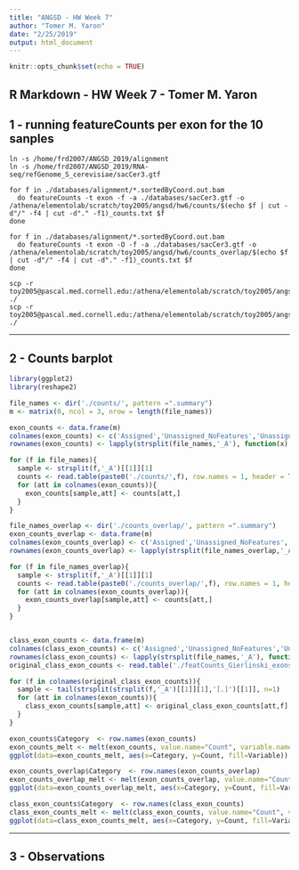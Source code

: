 ```yaml
---
title: "ANGSD - HW Week 7"
author: "Tomer M. Yaron"
date: "2/25/2019"
output: html_document
---
```


```r
knitr::opts_chunk$set(echo = TRUE)
```

## R Markdown - HW Week 7 - Tomer M. Yaron

## 1 - running featureCounts per exon for the 10 sanples

```featureCounts

ln -s /home/frd2007/ANGSD_2019/alignment
ln -s /home/frd2007/ANGSD_2019/RNA-seq/refGenome_S_cerevisiae/sacCer3.gtf

for f in ./databases/alignment/*.sortedByCoord.out.bam
  do featureCounts -t exon -f -a ./databases/sacCer3.gtf -o /athena/elementolab/scratch/toy2005/angsd/hw6/counts/$(echo $f | cut -d"/" -f4 | cut -d"." -f1)_counts.txt $f
done

for f in ./databases/alignment/*.sortedByCoord.out.bam
  do featureCounts -t exon -O -f -a ./databases/sacCer3.gtf -o /athena/elementolab/scratch/toy2005/angsd/hw6/counts_overlap/$(echo $f | cut -d"/" -f4 | cut -d"." -f1)_counts.txt $f
done

scp -r toy2005@pascal.med.cornell.edu:/athena/elementolab/scratch/toy2005/angsd/hw6/counts ./
scp -r toy2005@pascal.med.cornell.edu:/athena/elementolab/scratch/toy2005/angsd/hw6/counts_overlap ./

```



_____________________________________________________________________

## 2 - Counts barplot

```r

library(ggplot2)
library(reshape2)

file_names <- dir('./counts/', pattern =".summary")
m <- matrix(0, ncol = 3, nrow = length(file_names))

exon_counts <- data.frame(m)
colnames(exon_counts) <- c('Assigned','Unassigned_NoFeatures','Unassigned_Ambiguity')
rownames(exon_counts) <- lapply(strsplit(file_names,'_A'), function(x) x[1])

for (f in file_names){
  sample <- strsplit(f,'_A')[[1]][1]
  counts <- read.table(paste0('./counts/',f), row.names = 1, header = TRUE)
  for (att in colnames(exon_counts)){
    exon_counts[sample,att] <- counts[att,]
  }
}

file_names_overlap <- dir('./counts_overlap/', pattern =".summary")
exon_counts_overlap <- data.frame(m)
colnames(exon_counts_overlap) <- c('Assigned','Unassigned_NoFeatures','Unassigned_Ambiguity')
rownames(exon_counts_overlap) <- lapply(strsplit(file_names_overlap,'_A'), function(x) x[1])

for (f in file_names_overlap){
  sample <- strsplit(f,'_A')[[1]][1]
  counts <- read.table(paste0('./counts_overlap/',f), row.names = 1, header = TRUE)
  for (att in colnames(exon_counts_overlap)){
    exon_counts_overlap[sample,att] <- counts[att,]
  }
}


class_exon_counts <- data.frame(m)
colnames(class_exon_counts) <- c('Assigned','Unassigned_NoFeatures','Unassigned_Ambiguity')
rownames(class_exon_counts) <- lapply(strsplit(file_names,'_A'), function(x) x[1])
original_class_exon_counts <- read.table('./featCounts_Gierlinski_exons.txt.summary', row.names = 1, header = TRUE)

for (f in colnames(original_class_exon_counts)){
  sample <- tail(strsplit(strsplit(f,'_A')[[1]][1],'[.]')[[1]], n=1)
  for (att in colnames(exon_counts)){
    class_exon_counts[sample,att] <- original_class_exon_counts[att,f]
  }
}

exon_counts$Category  <- row.names(exon_counts)
exon_counts_melt <- melt(exon_counts, value.name="Count", variable.name="Variable")
ggplot(data=exon_counts_melt, aes(x=Category, y=Count, fill=Variable)) + geom_bar(stat="identity", position=position_dodge()) + ggtitle("Reads Counts Per Exon - No Overlap Reads") + xlab("Sample") + ylab("Read Counts") + labs(fill = "Type")

exon_counts_overlap$Category  <- row.names(exon_counts_overlap)
exon_counts_overlap_melt <- melt(exon_counts_overlap, value.name="Count", variable.name="Variable")
ggplot(data=exon_counts_overlap_melt, aes(x=Category, y=Count, fill=Variable)) + geom_bar(stat="identity", position=position_dodge()) + ggtitle("Reads Counts Per Exon - With Overlap Reads") + xlab("Sample") + ylab("Read Counts") + labs(fill = "Type")

class_exon_counts$Category  <- row.names(class_exon_counts)
class_exon_counts_melt <- melt(class_exon_counts, value.name="Count", variable.name="Variable")
ggplot(data=class_exon_counts_melt, aes(x=Category, y=Count, fill=Variable)) + geom_bar(stat="identity", position=position_dodge()) + ggtitle("Reads Counts Per Exon - Class") + xlab("Sample") + ylab("Read Counts") + labs(fill = "Type")


```

_____________________________________________________________________

## 3 - Observations















